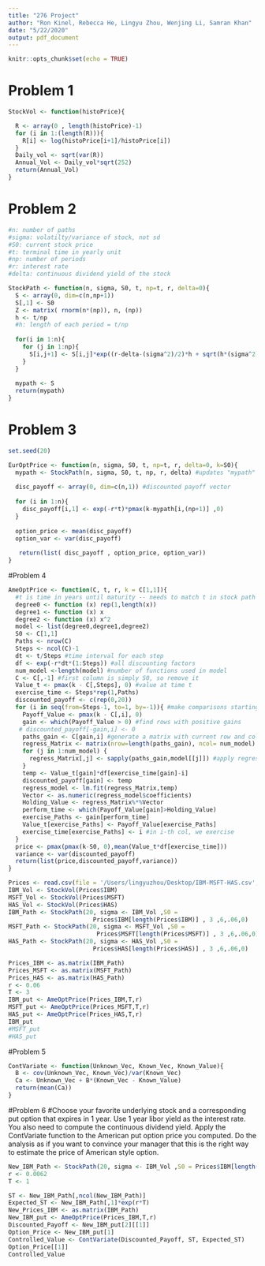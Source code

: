 ```yaml
---
title: "276 Project"
author: "Ron Kinel, Rebecca He, Lingyu Zhou, Wenjing Li, Samran Khan"
date: "5/22/2020"
output: pdf_document
---
```


```r
knitr::opts_chunk$set(echo = TRUE)
```


# Problem 1

```r
StockVol <- function(histoPrice){

  R <- array(0 , length(histoPrice)-1)
  for (i in 1:(length(R))){
    R[i] <- log(histoPrice[i+1]/histoPrice[i])
  }
  Daily_vol <- sqrt(var(R))
  Annual_Vol <- Daily_vol*sqrt(252)
  return(Annual_Vol)
}


```


# Problem 2

```r
#n: number of paths
#sigma: volatilty/variance of stock, not sd
#S0: current stock price
#t: terminal time in yearly unit
#np: number of periods
#r: interest rate
#delta: continuous dividend yield of the stock

StockPath <- function(n, sigma, S0, t, np=t, r, delta=0){
  S <- array(0, dim=c(n,np+1))
  S[,1] <- S0
  Z <- matrix( rnorm(n*(np)), n, (np))
  h <- t/np 
  #h: length of each period = t/np
  
  for(i in 1:n){
    for (j in 1:np){
      S[i,j+1] <- S[i,j]*exp((r-delta-(sigma^2)/2)*h + sqrt(h*(sigma^2))*Z[i,j])
    }
  }
  
  mypath <- S
  return(mypath)
}

```


# Problem 3

```r
set.seed(20)

EurOptPrice <- function(n, sigma, S0, t, np=t, r, delta=0, k=S0){
  mypath <- StockPath(n, sigma, S0, t, np, r, delta) #updates "mypath" from problem 2 with new values.
  
  disc_payoff <- array(0, dim=c(n,1)) #discounted payoff vector
  
  for (i in 1:n){
    disc_payoff[i,1] <- exp(-r*t)*pmax(k-mypath[i,(np+1)] ,0)
  }
  
  option_price <- mean(disc_payoff)
  option_var <- var(disc_payoff)
  
   return(list( disc_payoff , option_price, option_var))
}

```

#Problem 4

```r
AmeOptPrice <- function(C, t, r, k = C[1,1]){
  #t is time in years until maturity -- needs to match t in stock path function?
  degree0 <- function (x) rep(1,length(x)) 
  degree1 <- function (x) x
  degree2 <- function (x) x^2
  model <- list(degree0,degree1,degree2) 
  S0 <- C[1,1]
  Paths <- nrow(C)
  Steps <- ncol(C)-1
  dt <- t/Steps #time interval for each step
  df <- exp(-r*dt*(1:Steps)) #all discounting factors
  num_model <-length(model) #number of functions used in model
  C <- C[,-1] #first column is simply S0, so remove it 
  Value_t <- pmax(k - C[,Steps], 0) #value at time t
  exercise_time <- Steps*rep(1,Paths)
  discounted_payoff <- c(rep(0,20))
  for (i in seq(from=Steps-1, to=1, by=-1)){ #make comparisons starting from the last two column
    Payoff_Value <- pmax(k - C[,i], 0)
    gain <- which(Payoff_Value > 0) #find rows with positive gains
   # discounted_payoff[-gain,i] <- 0
    paths_gain <- C[gain,i] #generate a matrix with current row and column
    regress_Matrix <- matrix(nrow=length(paths_gain), ncol= num_model)
    for (j in 1:num_model) {
      regress_Matrix[,j] <- sapply(paths_gain,model[[j]]) #apply regression on current matrix
    }
    temp <- Value_t[gain]*df[exercise_time[gain]-i]
    discounted_payoff[gain] <- temp
    regress_model <- lm.fit(regress_Matrix,temp)
    Vector <- as.numeric(regress_model$coefficients)   
    Holding_Value <- regress_Matrix%*%Vector
    perform_time <- which(Payoff_Value[gain]>Holding_Value)
    exercise_Paths <- gain[perform_time]
    Value_t[exercise_Paths] <- Payoff_Value[exercise_Paths]
    exercise_time[exercise_Paths] <- i #in i-th col, we exercise
  }
  price <- pmax(pmax(k-S0, 0),mean(Value_t*df[exercise_time]))
  variance <- var(discounted_payoff)
  return(list(price,discounted_payoff,variance))
}

```

```r
Prices <- read.csv(file = '/Users/lingyuzhou/Desktop/IBM-MSFT-HAS.csv', header = T, sep = ",")
IBM_Vol <- StockVol(Prices$IBM)
MSFT_Vol <- StockVol(Prices$MSFT)
HAS_Vol <- StockVol(Prices$HAS)
IBM_Path <- StockPath(20, sigma <- IBM_Vol ,S0 =
                        Prices$IBM[length(Prices$IBM)] , 3 ,6,.06,0)
MSFT_Path <- StockPath(20, sigma <- MSFT_Vol ,S0 = 
                         Prices$MSFT[length(Prices$MSFT)] , 3 ,6,.06,0)
HAS_Path <- StockPath(20, sigma <- HAS_Vol ,S0 =
                        Prices$HAS[length(Prices$HAS)] , 3 ,6,.06,0)

Prices_IBM <- as.matrix(IBM_Path)
Prices_MSFT <- as.matrix(MSFT_Path)
Prices_HAS <- as.matrix(HAS_Path)
r <- 0.06
T <- 3
IBM_put <- AmeOptPrice(Prices_IBM,T,r)
MSFT_put <- AmeOptPrice(Prices_MSFT,T,r)
HAS_put <- AmeOptPrice(Prices_HAS,T,r)
IBM_put
#MSFT_put
#HAS_put
```


#Problem 5

```r

ContVariate <- function(Unknown_Vec, Known_Vec, Known_Value){
  B <- cov(Unknown_Vec, Known_Vec)/var(Known_Vec)
  Ca <- Unknown_Vec + B*(Known_Vec - Known_Value)
  return(mean(Ca))
}

```

#Problem 6
#Choose your favorite underlying stock and a corresponding put option that expires in 1 year. Use 1 year libor yield as the interest rate. You also need to compute the continuous dividend yield. Apply the ContVariate function to the American put option price you computed. Do the analysis as if you want to convince your manager that this is the right way to estimate the price of American style option.

```r

New_IBM_Path <- StockPath(20, sigma <- IBM_Vol ,S0 = Prices$IBM[length(Prices$IBM)] , 1 ,12,.0062,0)
r <- 0.0062
T <- 1

ST <- New_IBM_Path[,ncol(New_IBM_Path)]
Expected_ST <- New_IBM_Path[,1]*exp(r*T)
New_Prices_IBM <- as.matrix(IBM_Path)
New_IBM_put <- AmeOptPrice(Prices_IBM,T,r)
Discounted_Payoff <- New_IBM_put[2][[1]]
Option_Price <- New_IBM_put[1]
Controlled_Value <- ContVariate(Discounted_Payoff, ST, Expected_ST)
Option_Price[[1]]
Controlled_Value
```







